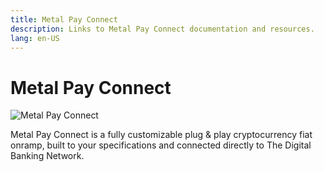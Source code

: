 ```yaml
---
title: Metal Pay Connect
description: Links to Metal Pay Connect documentation and resources.
lang: en-US
---
```



# Metal Pay Connect

<Image src="/img/builders/metalpayconnect.png" alt="Metal Pay Connect" width={250} height={255} />

Metal Pay Connect is a fully customizable plug & play cryptocurrency fiat onramp, built to your specifications and connected directly to The Digital Banking Network.

<Cards>
  <Card title="Try It Out / Purchase Crypto" href="https://onramp.metalpay.com/" target="Metal Pay Connect" />

  <Card title="Review Developer Documentation" href="https://connect-docs.metalpay.com/docs/getting-started" target="Metal Pay Connect" />

  <Card title="Watch the Video Tutorial To See How Easy It Is To Integrate" href="https://www.youtube.com/watch?v=TUet2iHvqKs" target="Metal Pay Connect" />

  <Card title="Reach out for more Information" href="https://www.metalpay.com/metal-pay-connect?utm_source=mtl_docs" target="Metal Pay Connect" />
</Cards>
